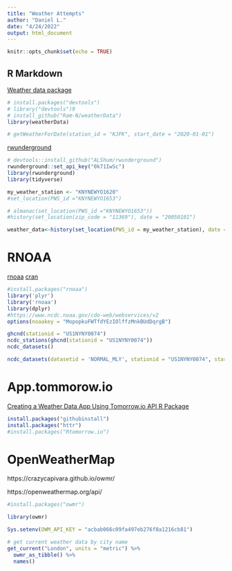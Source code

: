 ```yaml
---
title: "Weather Attempts"
author: "Daniel L."
date: "4/24/2022"
output: html_document
---
```


```r
knitr::opts_chunk$set(echo = TRUE)
```

## R Markdown

[Weather data package](https://www.rdocumentation.org/packages/weatherData/versions/0.5.0)
```r
# install.packages("devtools")
# library("devtools")9
# install_github("Ram-N/weatherData")
library(weatherData)
```

```r
# getWeatherForDate(station_id = "KJFK", start_date = "2020-01-01")
```

[rwunderground](https://cran.r-project.org/web/packages/rwunderground/README.html)

```r
# devtools::install_github("ALShum/rwunderground")
rwunderground::set_api_key("0k71IwSc")
library(rwunderground)
library(tidyverse)
```

```r
my_weather_station <- "KNYNEWYO1620"
#set_location(PWS_id ="KNYNEWYO1653")
```
```r
# almanac(set_location(PWS_id ="KNYNEWYO1653"))
#history(set_location(zip_code = "11369"), date = "20050101")
```
```r
weather_data<-history(set_location(PWS_id = my_weather_station), date = "20170801")
```

# RNOAA

[rnoaa](https://docs.ropensci.org/rnoaa/)
[cran](https://cran.r-project.org/web/packages/rnoaa/rnoaa.pdf)

```r
#install.packages("rnoaa")
library('plyr')
library('rnoaa')
library(dplyr)
#https://www.ncdc.noaa.gov/cdo-web/webservices/v2
options(noaakey = "MopopkuFWTfdYEzIOlffzMnkBUdDqrgB")
```

```r
ghcnd(stationid = "US1NYNY0074")
ncdc_stations(ghcnd(stationid = "US1NYNY0074"))
ncdc_datasets()
```

```r
ncdc_datasets(datasetid = 'NORMAL_MLY', stationid = "US1NYNY0074", startdate = 2022-01-01, enddate = 2022-03-01)
```

# App.tommorow.io
[Creating a Weather Data App Using Tomorrow.io API R Package](https://www.tomorrow.io/blog/creating-a-weather-data-app-using-tomorrow-io-api-r-package/)

```r
install.packages("githubinstall")
install.packages("httr")
#install.packages("Rtomorrow.io")
```

# OpenWeatherMap

https://crazycapivara.github.io/owmr/

https://openweathermap.org/api/

```r
#install.packages("owmr")
```

```r
library(owmr)

Sys.setenv(OWM_API_KEY = "acbab066c09fa497eb276f8a1216cb81")
```

```r
# get current weather data by city name
get_current("London", units = "metric") %>%
  owmr_as_tibble() %>% 
  names()
```

